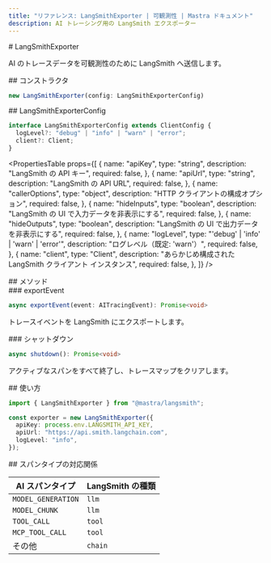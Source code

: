```yaml
---
title: "リファレンス: LangSmithExporter | 可観測性 | Mastra ドキュメント"
description: AI トレーシング用の LangSmith エクスポーター
---
```




<div id="langsmithexporter">
  # LangSmithExporter
</div>

AI のトレースデータを可観測性のために LangSmith へ送信します。

<div id="constructor">
  ## コンストラクタ
</div>

```typescript
new LangSmithExporter(config: LangSmithExporterConfig)
```


<div id="langsmithexporterconfig">
  ## LangSmithExporterConfig
</div>

```typescript
interface LangSmithExporterConfig extends ClientConfig {
  logLevel?: "debug" | "info" | "warn" | "error";
  client?: Client;
}
```

<PropertiesTable
  props={[
{
  name: "apiKey",
  type: "string",
  description: "LangSmith の API キー",
  required: false,
},
{
  name: "apiUrl",
  type: "string",
  description: "LangSmith の API URL",
  required: false,
},
{
  name: "callerOptions",
  type: "object",
  description: "HTTP クライアントの構成オプション",
  required: false,
},
{
  name: "hideInputs",
  type: "boolean",
  description: "LangSmith の UI で入力データを非表示にする",
  required: false,
},
{
  name: "hideOutputs",
  type: "boolean",
  description: "LangSmith の UI で出力データを非表示にする",
  required: false,
},
{
  name: "logLevel",
  type: "'debug' | 'info' | 'warn' | 'error'",
  description: "ログレベル（既定: 'warn'）",
  required: false,
},
{
  name: "client",
  type: "Client",
  description: "あらかじめ構成された LangSmith クライアント インスタンス",
  required: false,
},
]}
/>


<div id="methods">
  ## メソッド
</div>

<div id="exportevent">
  ### exportEvent
</div>

```typescript
async exportEvent(event: AITracingEvent): Promise<void>
```

トレースイベントを LangSmith にエクスポートします。


<div id="shutdown">
  ### シャットダウン
</div>

```typescript
async shutdown(): Promise<void>
```

アクティブなスパンをすべて終了し、トレースマップをクリアします。


<div id="usage">
  ## 使い方
</div>

```typescript
import { LangSmithExporter } from "@mastra/langsmith";

const exporter = new LangSmithExporter({
  apiKey: process.env.LANGSMITH_API_KEY,
  apiUrl: "https://api.smith.langchain.com",
  logLevel: "info",
});
```


<div id="span-type-mapping">
  ## スパンタイプの対応関係
</div>

| AI スパンタイプ     | LangSmith の種類 |
| ------------------ | ---------------- |
| `MODEL_GENERATION` | `llm`            |
| `MODEL_CHUNK`      | `llm`            |
| `TOOL_CALL`        | `tool`           |
| `MCP_TOOL_CALL`    | `tool`           |
| その他             | `chain`          |